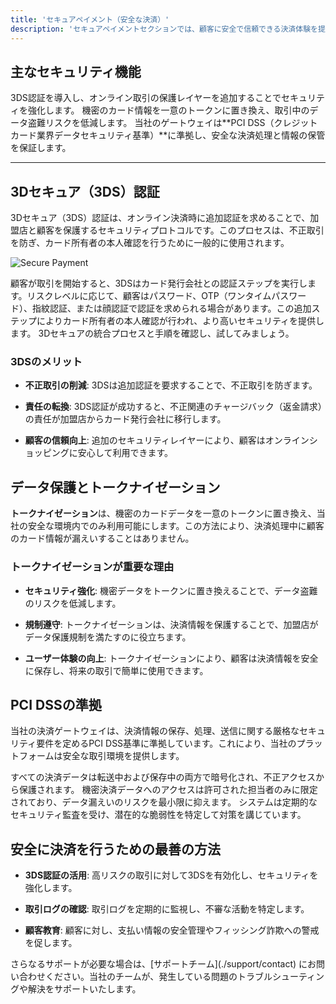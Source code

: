 ```yaml
---
title: 'セキュアペイメント（安全な決済）'
description: 'セキュアペイメントセクションでは、顧客に安全で信頼できる決済体験を提供するためのガイドラインを紹介します。セキュリティ対策の適切な運用を行うことで、加盟店は機密データを保護し、不正リスクを最小限に抑え、業界の規制に準拠することができます。'
---
```


## **主なセキュリティ機能**

<CardGroup>
  <Card title="3Dセキュア（3DS）" icon="shield-check">
    3DS認証を導入し、オンライン取引の保護レイヤーを追加することでセキュリティを強化します。
  </Card>

  <Card title="トークナイゼーション" icon="key">
    機密のカード情報を一意のトークンに置き換え、取引中のデータ盗難リスクを低減します。
  </Card>

  <Card title="PCI DSS準拠" icon="lock">
    当社のゲートウェイは**PCI DSS（クレジットカード業界データセキュリティ基準）**に準拠し、安全な決済処理と情報の保管を保証します。
  </Card>
</CardGroup>

***

## **3Dセキュア（3DS）認証**

3Dセキュア（3DS）認証は、オンライン決済時に追加認証を求めることで、加盟店と顧客を保護するセキュリティプロトコルです。このプロセスは、不正取引を防ぎ、カード所有者の本人確認を行うために一般的に使用されます。

![Secure Payment](/images/flows-3DS.svg)

<Card title="3DSの仕組み" icon="lock">
  顧客が取引を開始すると、3DSはカード発行会社との認証ステップを実行します。リスクレベルに応じて、顧客はパスワード、OTP（ワンタイムパスワード）、指紋認証、または顔認証で認証を求められる場合があります。この追加ステップによりカード所有者の本人確認が行われ、より高いセキュリティを提供します。
</Card>

  <Card title="3Dセキュアの統合" icon="shield-check" href="/api-reference/en/server-to-server/3dsecure">
    3Dセキュアの統合プロセスと手順を確認し、試してみましょう。
  </Card>

### **3DSのメリット**

* **不正取引の削減**: 3DSは追加認証を要求することで、不正取引を防ぎます。

* **責任の転換**: 3DS認証が成功すると、不正関連のチャージバック（返金請求）の責任が加盟店からカード発行会社に移行します。

* **顧客の信頼向上**: 追加のセキュリティレイヤーにより、顧客はオンラインショッピングに安心して利用できます。

## **データ保護とトークナイゼーション**

**トークナイゼーション**は、機密のカードデータを一意のトークンに置き換え、当社の安全な環境内でのみ利用可能にします。この方法により、決済処理中に顧客のカード情報が漏えいすることはありません。

### **トークナイゼーションが重要な理由**

* **セキュリティ強化**: 機密データをトークンに置き換えることで、データ盗難のリスクを低減します。

* **規制遵守**: トークナイゼーションは、決済情報を保護することで、加盟店がデータ保護規制を満たすのに役立ちます。

* **ユーザー体験の向上**: トークナイゼーションにより、顧客は決済情報を安全に保存し、将来の取引で簡単に使用できます。

## **PCI DSSの準拠**

当社の決済ゲートウェイは、決済情報の保存、処理、送信に関する厳格なセキュリティ要件を定めるPCI DSS基準に準拠しています。これにより、当社のプラットフォームは安全な取引環境を提供します。

<Steps>
  <Step title="データ暗号化">
    すべての決済データは転送中および保存中の両方で暗号化され、不正アクセスから保護されます。
  </Step>

  <Step title="アクセス制御">
    機密決済データへのアクセスは許可された担当者のみに限定されており、データ漏えいのリスクを最小限に抑えます。
  </Step>

  <Step title="定期的なセキュリティ監査">
    システムは定期的なセキュリティ監査を受け、潜在的な脆弱性を特定して対策を講じています。
  </Step>
</Steps>

## **安全に決済を行うための最善の方法**

* **3DS認証の活用**: 高リスクの取引に対して3DSを有効化し、セキュリティを強化します。

* **取引ログの確認**: 取引ログを定期的に監視し、不審な活動を特定します。

* **顧客教育**: 顧客に対し、支払い情報の安全管理やフィッシング詐欺への警戒を促します。

<Card title="サポートが必要ですか？" icon="life-ring" href="/support/contact">
  さらなるサポートが必要な場合は、[サポートチーム](./support/contact) にお問い合わせください。当社のチームが、発生している問題のトラブルシューティングや解決をサポートいたします。
</Card>


